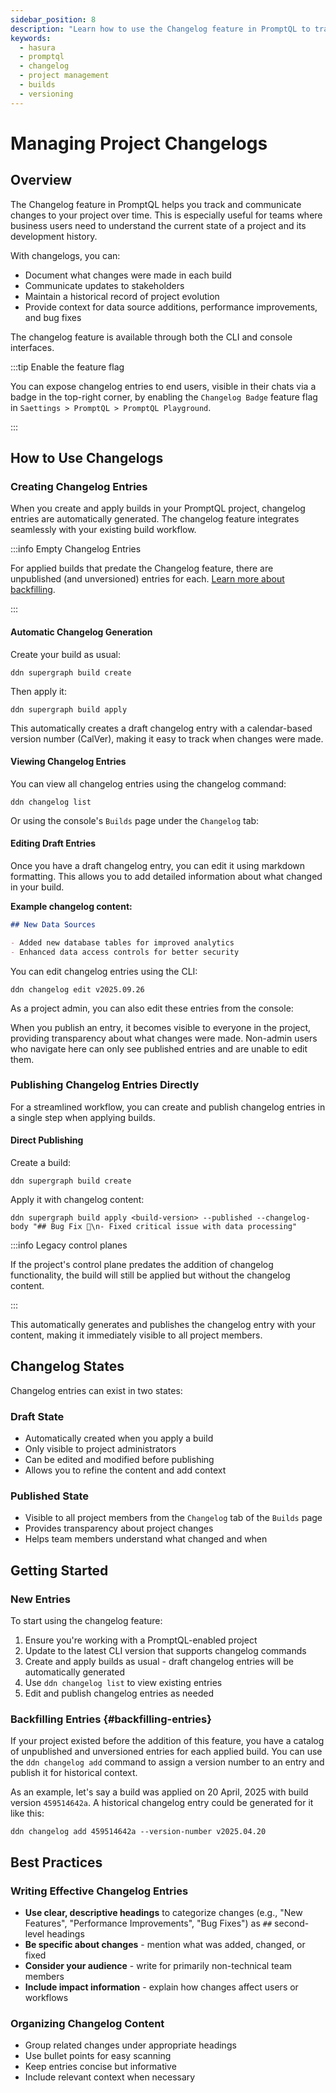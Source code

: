 ```yaml
---
sidebar_position: 8
description: "Learn how to use the Changelog feature in PromptQL to track and communicate project changes and history."
keywords:
  - hasura
  - promptql
  - changelog
  - project management
  - builds
  - versioning
---
```



# Managing Project Changelogs

## Overview

The Changelog feature in PromptQL helps you track and communicate changes to your project over time. This is especially
useful for teams where business users need to understand the current state of a project and its development history.

With changelogs, you can:

- Document what changes were made in each build
- Communicate updates to stakeholders
- Maintain a historical record of project evolution
- Provide context for data source additions, performance improvements, and bug fixes

The changelog feature is available through both the CLI and console interfaces.

:::tip Enable the feature flag

You can expose changelog entries to end users, visible in their chats via a badge in the top-right corner, by enabling
the `Changelog Badge` feature flag in `Saettings > PromptQL > PromptQL Playground`.

<Thumbnail src="/img/promptql-playground/changelog-badge.png" alt="Changelog badge in chat" width="1000" />

:::

## How to Use Changelogs

### Creating Changelog Entries

When you create and apply builds in your PromptQL project, changelog entries are automatically generated. The changelog
feature integrates seamlessly with your existing build workflow.

:::info Empty Changelog Entries

For applied builds that predate the Changelog feature, there are unpublished (and unversioned) entries for each.
[Learn more about backfilling](#backfilling-entries).

:::

#### Automatic Changelog Generation

Create your build as usual:

```ddn
ddn supergraph build create
```

Then apply it:

```ddn
ddn supergraph build apply
```

This automatically creates a draft changelog entry with a calendar-based version number (CalVer), making it easy to
track when changes were made.

#### Viewing Changelog Entries

You can view all changelog entries using the changelog command:

```ddn
ddn changelog list
```

Or using the console's `Builds` page under the `Changelog` tab:

<Thumbnail src="/img/promptql-playground/changelog-list.png" alt="View all changelog entries" width="1000" />

#### Editing Draft Entries

Once you have a draft changelog entry, you can edit it using markdown formatting. This allows you to add detailed
information about what changed in your build.

**Example changelog content:**

```markdown
## New Data Sources

- Added new database tables for improved analytics
- Enhanced data access controls for better security
```

You can edit changelog entries using the CLI:

```ddn
ddn changelog edit v2025.09.26
```

As a project admin, you can also edit these entries from the console:

<Thumbnail src="/img/promptql-playground/changelog-edit.png" alt="Edit a changeloge entry" width="1000" />

When you publish an entry, it becomes visible to everyone in the project, providing transparency about what changes were
made. Non-admin users who navigate here can only see published entries and are unable to edit them.

### Publishing Changelog Entries Directly

For a streamlined workflow, you can create and publish changelog entries in a single step when applying builds.

#### Direct Publishing

Create a build:

```ddn
ddn supergraph build create
```

Apply it with changelog content:

```ddn
ddn supergraph build apply <build-version> --published --changelog-body "## Bug Fix 🐛\n- Fixed critical issue with data processing"
```

:::info Legacy control planes

If the project's control plane predates the addition of changelog functionality, the build will still be applied but
without the changelog content.

:::

This automatically generates and publishes the changelog entry with your content, making it immediately visible to all
project members.

## Changelog States

Changelog entries can exist in two states:

### Draft State

- Automatically created when you apply a build
- Only visible to project administrators
- Can be edited and modified before publishing
- Allows you to refine the content and add context

### Published State

- Visible to all project members from the `Changelog` tab of the `Builds` page
- Provides transparency about project changes
- Helps team members understand what changed and when

## Getting Started

### New Entries

To start using the changelog feature:

1. Ensure you're working with a PromptQL-enabled project
2. Update to the latest CLI version that supports changelog commands
3. Create and apply builds as usual - draft changelog entries will be automatically generated
4. Use `ddn changelog list` to view existing entries
5. Edit and publish changelog entries as needed

### Backfilling Entries {#backfilling-entries}

If your project existed before the addition of this feature, you have a catalog of unpublished and unversioned entries
for each applied build. You can use the `ddn changelog add` command to assign a version number to an entry and publish
it for historical context.

As an example, let's say a build was applied on 20 April, 2025 with build version `459514642a`. A historical changelog
entry could be generated for it like this:

```ddn
ddn changelog add 459514642a --version-number v2025.04.20
```

## Best Practices

### Writing Effective Changelog Entries

- **Use clear, descriptive headings** to categorize changes (e.g., "New Features", "Performance Improvements", "Bug
  Fixes") as `##` second-level headings
- **Be specific about changes** - mention what was added, changed, or fixed
- **Consider your audience** - write for primarily non-technical team members
- **Include impact information** - explain how changes affect users or workflows

### Organizing Changelog Content

- Group related changes under appropriate headings
- Use bullet points for easy scanning
- Keep entries concise but informative
- Include relevant context when necessary
